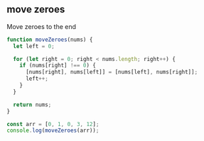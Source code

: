 
## move zeroes

Move zeroes to the end

```js
function moveZeroes(nums) {
  let left = 0;

  for (let right = 0; right < nums.length; right++) {
    if (nums[right] !== 0) {
      [nums[right], nums[left]] = [nums[left], nums[right]];
      left++;
    }
  }

  return nums;
}

const arr = [0, 1, 0, 3, 12];
console.log(moveZeroes(arr));
```
